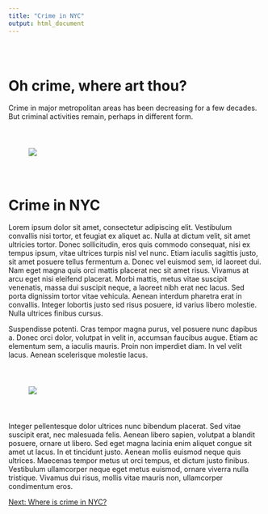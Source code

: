 ```yaml
---
title: "Crime in NYC"
output: html_document
---
```


<style type="text/css">
.title {
  display: none;
}

img {
  margin: 40px;
}

</style>

<div class="row" style="padding-top: 30px;">
<div class="col-sm-6">

# **Oh crime, where art thou?**

Crime in major metropolitan areas has been decreasing for a few decades. But criminal activities remain, perhaps in different form. 

![](images/violent_crime_six_large_cities_3.jpg)


# **Crime in NYC**

Lorem ipsum dolor sit amet, consectetur adipiscing elit. Vestibulum convallis nisi tortor, et feugiat ex aliquet ac. Nulla at dictum velit, sit amet ultricies tortor. Donec sollicitudin, eros quis commodo consequat, nisi ex tempus ipsum, vitae ultrices turpis nisl vel nunc. Etiam iaculis sagittis justo, sit amet posuere tellus fermentum a. Donec vel euismod sem, id laoreet dui. Nam eget magna quis orci mattis placerat nec sit amet risus. Vivamus at arcu eget nisi eleifend placerat. Morbi mattis, metus vitae suscipit venenatis, massa dui suscipit neque, a laoreet nibh erat nec lacus. Sed porta dignissim tortor vitae vehicula. Aenean interdum pharetra erat in convallis. Integer lobortis justo sed risus posuere, id varius libero molestie. Nulla ultrices finibus cursus.

Suspendisse potenti. Cras tempor magna purus, vel posuere nunc dapibus a. Donec orci dolor, volutpat in velit in, accumsan faucibus augue. Etiam ac elementum sem, a iaculis mauris. Proin non imperdiet diam. In vel velit lacus. Aenean scelerisque molestie lacus.

![](images/crime-scene.jpg)

Integer pellentesque dolor ultrices nunc bibendum placerat. Sed vitae suscipit erat, nec malesuada felis. Aenean libero sapien, volutpat a blandit posuere, ornare ut libero. Sed eget magna lacinia enim aliquet congue sit amet ut lacus. In et tincidunt justo. Aenean mollis euismod neque quis ultrices. Maecenas tempor metus ut orci tempus, et dictum justo finibus. Vestibulum ullamcorper neque eget metus euismod, ornare viverra nulla tristique. Vivamus dui risus, mollis vitae mauris non, ullamcorper condimentum eros.

[Next: Where is crime in NYC?](3-map.html)